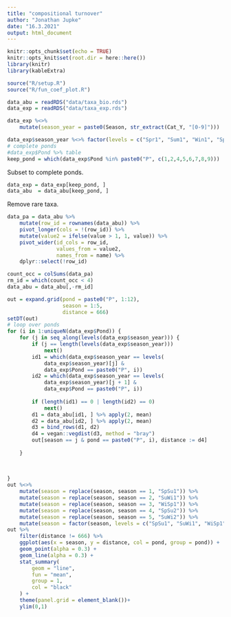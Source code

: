 ```yaml
---
title: "compositional turnover"
author: "Jonathan Jupke"
date: "16.3.2021"
output: html_document
---
```


```r
knitr::opts_chunk$set(echo = TRUE)
knitr::opts_knit$set(root.dir = here::here())
library(knitr)
library(kableExtra)
```

```r
source("R/setup.R")
source("R/fun_coef_plot.R")
```

```r
data_abu = readRDS("data/taxa_bio.rds")
data_exp = readRDS("data/taxa_exp.rds")
```

```r
data_exp %<>% 
	mutate(season_year = paste0(Season, str_extract(Cat_Y, "[0-9]")))

data_exp$season_year %<>% factor(levels = c("Spr1", "Sum1", "Win1", "Spr2", "Sum2", "Win2"))
# complete ponds 
#data_exp$Pond %>% table
keep_pond = which(data_exp$Pond %in% paste0("P", c(1,2,4,5,6,7,8,9)))

```

Subset to complete ponds. 
```r
data_exp = data_exp[keep_pond, ]
data_abu  = data_abu[keep_pond, ]
```


Remove rare taxa.
```r
data_pa = data_abu %>% 
	mutate(row_id = rownames(data_abu)) %>% 
	pivot_longer(cols = !(row_id)) %>% 
	mutate(value2 = ifelse(value > 1, 1, value)) %>% 
	pivot_wider(id_cols = row_id,
	            values_from = value2,
	            names_from = name) %>% 
	dplyr::select(!row_id)

count_occ = colSums(data_pa)
rm_id = which(count_occ < 4)
data_abu = data_abu[,-rm_id]
```


```r

out = expand.grid(pond = paste0("P", 1:12),
                  season = 1:5,
                  distance = 666)
setDT(out)
# loop over ponds 
for (i in 1:uniqueN(data_exp$Pond)) {
	for (j in seq_along(levels(data_exp$season_year))) {
		if (j == length(levels(data_exp$season_year)))
			next()
		id1 = which(data_exp$season_year == levels(
			data_exp$season_year)[j] &
			data_exp$Pond == paste0("P", i))
		id2 = which(data_exp$season_year == levels(
			data_exp$season_year)[j + 1] &
			data_exp$Pond == paste0("P", i))
		
		if (length(id1) == 0 | length(id2) == 0)
			next()
		d1 = data_abu[id1, ] %>% apply(2, mean)
		d2 = data_abu[id2, ] %>% apply(2, mean)
		d3 = bind_rows(d1, d2)
		d4 = vegan::vegdist(d3, method = "bray")
		out[season == j & pond == paste0("P", i), distance := d4]
		
	}
	
	
	
}
out %<>% 
	mutate(season = replace(season, season == 1, "SpSu1")) %>% 
	mutate(season = replace(season, season == 2, "SuWi1")) %>% 
	mutate(season = replace(season, season == 3, "WiSp1")) %>% 
	mutate(season = replace(season, season == 4, "SpSu2")) %>% 
	mutate(season = replace(season, season == 5, "SuWi2")) %>% 
	mutate(season = factor(season, levels = c("SpSu1", "SuWi1", "WiSp1", "SpSu2", "SuWi2")))
out %>%
	filter(distance != 666) %>%
	ggplot(aes(x = season, y = distance, col = pond, group = pond)) +
	geom_point(alpha = 0.3) + 
	geom_line(alpha = 0.3) + 
	stat_summary(
		geom = "line",
		fun = "mean",
		group = 1,
		col = "black"
	) + 
	theme(panel.grid = element_blank())+ 
	ylim(0,1)


```

